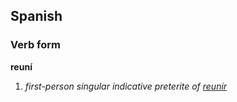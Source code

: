 ==Spanish==
===Verb form===
'''reuní'''

# ''first-person singular indicative preterite of [[reunir]]''